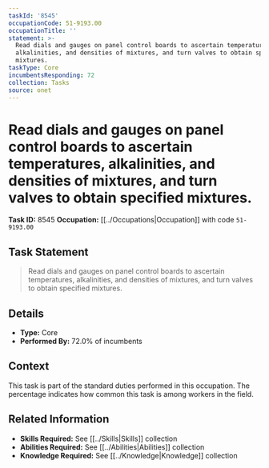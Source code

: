 ```yaml
---
taskId: '8545'
occupationCode: 51-9193.00
occupationTitle: ''
statement: >-
  Read dials and gauges on panel control boards to ascertain temperatures,
  alkalinities, and densities of mixtures, and turn valves to obtain specified
  mixtures.
taskType: Core
incumbentsResponding: 72
collection: Tasks
source: onet
---
```

# Read dials and gauges on panel control boards to ascertain temperatures, alkalinities, and densities of mixtures, and turn valves to obtain specified mixtures.

**Task ID:** 8545
**Occupation:** [[../Occupations|Occupation]] with code `51-9193.00`

## Task Statement

> Read dials and gauges on panel control boards to ascertain temperatures, alkalinities, and densities of mixtures, and turn valves to obtain specified mixtures.

## Details

- **Type:** Core
- **Performed By:** 72.0% of incumbents

## Context

This task is part of the standard duties performed in this occupation. The percentage indicates how common this task is among workers in the field.

## Related Information

- **Skills Required:** See [[../Skills|Skills]] collection
- **Abilities Required:** See [[../Abilities|Abilities]] collection
- **Knowledge Required:** See [[../Knowledge|Knowledge]] collection
